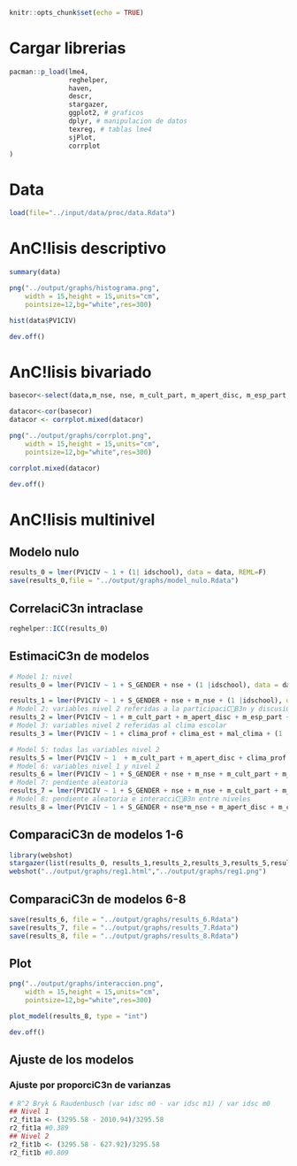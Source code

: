 ```r
knitr::opts_chunk$set(echo = TRUE)
```

# Cargar librerias
```r
pacman::p_load(lme4,
               reghelper,
               haven,
               descr,
               stargazer,
               ggplot2, # graficos
               dplyr, # manipulacion de datos
               texreg, # tablas lme4
               sjPlot,
               corrplot
)
```

# Data
```r
load(file="../input/data/proc/data.Rdata")
```

# AnC!lisis descriptivo
```r
summary(data)
```

```r
png("../output/graphs/histograma.png",
    width = 15,height = 15,units="cm",
    pointsize=12,bg="white",res=300)

hist(data$PV1CIV)

dev.off()

```

# AnC!lisis bivariado 
```r
basecor<-select(data,m_nse, nse, m_cult_part, m_apert_disc, m_esp_part,m_nse, PV1CIV)

datacor<-cor(basecor)
datacor <- corrplot.mixed(datacor)

png("../output/graphs/corrplot.png",
    width = 15,height = 15,units="cm",
    pointsize=12,bg="white",res=300)

corrplot.mixed(datacor)

dev.off()
```

# AnC!lisis multinivel
## Modelo nulo  
```r
results_0 = lmer(PV1CIV ~ 1 + (1| idschool), data = data, REML=F)
save(results_0,file = "../output/graphs/model_nulo.Rdata") 
```

## CorrelaciC3n intraclase  
```r
reghelper::ICC(results_0)
```

## EstimaciC3n de modelos
```r
# Model 1: nivel 
results_0 = lmer(PV1CIV ~ 1 + S_GENDER + nse + (1 |idschool), data = data, REML=F)

results_1 = lmer(PV1CIV ~ 1 + S_GENDER + nse + m_nse + (1 |idschool), data = data, REML=F)
# Model 2: variables nivel 2 referidas a la participaciCB3n y discusiCB3n  
results_2 = lmer(PV1CIV ~ 1 + m_cult_part + m_apert_disc + m_esp_part + (1 | idschool), data = data, REML=F)
# Model 3: variables nivel 2 referidas al clima escolar  
results_3 = lmer(PV1CIV ~ 1 + clima_prof + clima_est + mal_clima + (1 | idschool), data = data, REML=F)

# Model 5: todas las variables nivel 2  
results_5 = lmer(PV1CIV ~ 1  + m_cult_part + m_apert_disc + clima_prof + clima_est + mal_clima + m_esp_part + (1 | idschool), data = data, REML=F)
# Model 6: variables nivel 1 y nivel 2  
results_6 = lmer(PV1CIV ~ 1 + S_GENDER + nse + m_nse + m_cult_part + m_apert_disc + clima_prof + clima_est + mal_clima + m_esp_part + (1 | idschool), data = data, REML=F)
# Model 7: pendiente aleatoria  
results_7 = lmer(PV1CIV ~ 1 + S_GENDER + nse + m_nse + m_cult_part + m_apert_disc + clima_prof + clima_est + mal_clima + m_esp_part + (1 + nse | idschool), data = data, REML=F)
# Model 8: pendiente aleatoria e interacciCB3n entre niveles  
results_8 = lmer(PV1CIV ~ 1 + S_GENDER + nse*m_nse + m_apert_disc + m_cult_part + m_nse + clima_prof + clima_est + mal_clima + m_esp_part + (1 + nse | idschool), data = data, REML=F)
```

## ComparaciC3n de modelos 1-6
```r
library(webshot)
stargazer(list(results_0, results_1,results_2,results_3,results_5,results_6), type="html", out = "../output/graphs/reg1.html")
webshot("../output/graphs/reg1.html","../output/graphs/reg1.png")
```

## ComparaciC3n de modelos 6-8
```r
save(results_6, file = "../output/graphs/results_6.Rdata")
save(results_7, file = "../output/graphs/results_7.Rdata")
save(results_8, file = "../output/graphs/results_8.Rdata")

```

## Plot
```r

png("../output/graphs/interaccion.png",
    width = 15,height = 15,units="cm",
    pointsize=12,bg="white",res=300)

plot_model(results_8, type = "int")

dev.off()
```

## Ajuste de los modelos   
### Ajuste por proporciC3n de varianzas   
```r
# R^2 Bryk & Raudenbusch (var idsc m0 - var idsc m1) / var idsc m0  
## Nivel 1  
r2_fit1a <- (3295.58 - 2010.94)/3295.58
r2_fit1a #0.389
## Nivel 2  
r2_fit1b <- (3295.58 - 627.92)/3295.58
r2_fit1b #0.809
```